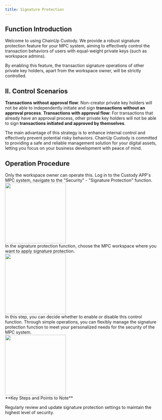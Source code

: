 ```yaml
---
title: Signature Protection
---
```


## Function Introduction

Welcome to using ChainUp Custody. We provide a robust signature protection feature for your MPC system, aiming to effectively control the transaction behaviors of users with equal-weight private keys (such as workspace admins).

By enabling this feature, the transaction signature operations of other private key holders, apart from the workspace owner, will be strictly controlled.


## II. Control Scenarios
**Transactions without approval flow**: Non-creator private key holders will not be able to independently initiate and sign **transactions without an approval process**.
**Transactions with approval flow**: For transactions that already have an approval process, other private key holders will not be able to sign **transactions initiated and approved by themselves**.

The main advantage of this strategy is to enhance internal control and effectively prevent potential risky behaviors. ChainUp Custody is committed to providing a safe and reliable management solution for your digital assets, letting you focus on your business development with peace of mind.

## Operation Procedure
<Tip>
Only the workspace owner can operate this.
</Tip>

<Steps>
<Step title="Login and Open Signature Protection">
    Log in to the Custody APP's MPC system, navigate to the "Security" - "Signature Protection" function.

<div className="w-full flex items-center justify-center">
   <img src="/images/user-guide/safe.jpg" width="200"/>
</div>

</Step>
<Step title="Choose the Workspace for the Policy">
   In the signature protection function, choose the MPC workspace where you want to apply signature protection. 

<div className="w-full flex items-center justify-center">
    <img src="/images/user-guide/workspacelist.jpg" width="200"/>
</div>

</Step>
<Step title="Configure Signature Protection">
In this step, you can decide whether to enable or disable this control function. Through simple operations, you can flexibly manage the signature protection function to meet your personalized needs for the security of the MPC system.

<div className="w-full flex items-center justify-center">
        <img src="/images/user-guide/signprotect.jpg" width="200"/>
</div>
<Warning>
**Key Steps and Points to Note**

Regularly review and update signature protection settings to maintain the highest level of security.
</Warning>

</Step>

</Steps>